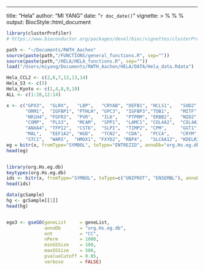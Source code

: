 ---
title: "Hela"
author: "MI YANG"
date: "`r doc_date()`"
vignette: >
  %\VignetteIndexEntry{Bioconductor style for HTML documents}
  %\VignetteEngine{knitr::rmarkdown}
  %\VignetteEncoding{UTF-8}
output: 
  BiocStyle::html_document

```r
library(clusterProfiler)
# https://www.bioconductor.org/packages/devel/bioc/vignettes/clusterProfiler/inst/doc/clusterProfiler.html#go-analysis

path <- "~/Documents/RWTH_Aachen"
source(paste(path,"/FUNCTIONS/general_functions.R", sep=""))
source(paste(path,"/HELA/HELA_functions.R", sep=""))
load("/Users/miyang/Documents/RWTH_Aachen/HELA/DATA/Hela_data.Rdata")

Hela_CCL2 <- c(2,6,7,12,13,14)
Hela_S3 <- c(5)
Hela_Kyoto <- c(1,4,8,9,10)
ALL <- c(1:10,12:14)
```


```r
x <- c("GPX3",  "GLRX",   "LBP",   "CRYAB", "DEFB1", "HCLS1",   "SOD2",   "HSPA2",
       "ORM1",  "IGFBP1", "PTHLH", "GPC3",  "IGFBP3","TOB1",    "MITF",   "NDRG1",
       "NR1H4", "FGFR3",  "PVR",   "IL6",   "PTPRM", "ERBB2",   "NID2",   "LAMB1",
       "COMP",  "PLS3",   "MCAM",  "SPP1",  "LAMC1", "COL4A2",  "COL4A1", "MYOC",
       "ANXA4", "TFPI2",  "CST6",  "SLPI",  "TIMP2", "CPM",     "GGT1",   "NNMT",
       "MAL",   "EEF1A2", "HGD",   "TCN2",  "CDA",   "PCCA",    "CRYM",   "PDXK",
       "STC1",  "WARS",  "HMOX1", "FXYD2", "RBP4",   "SLC6A12", "KDELR3", "ITM2B")
eg = bitr(x, fromType="SYMBOL", toType="ENTREZID", annoDb="org.Hs.eg.db")
head(eg)


library(org.Hs.eg.db)
keytypes(org.Hs.eg.db)
ids <- bitr(x, fromType="SYMBOL", toType=c("UNIPROT", "ENSEMBL"), annoDb="org.Hs.eg.db")
head(ids)

data(gcSample)
hg <- gcSample[[1]]
head(hg)


ego3 <- gseGO(geneList     = geneList,
              annoDb       = "org.Hs.eg.db",
              ont          = "CC",
              nPerm        = 1000,
              minGSSize    = 100,
              maxGSSize    = 500,
              pvalueCutoff = 0.05,
              verbose      = FALSE)












```











